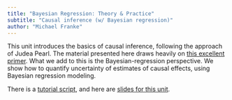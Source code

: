 ```yaml
---
title: "Bayesian Regression: Theory & Practice"
subtitle: "Causal inference (w/ Bayesian regression)"
author: "Michael Franke"
---
```


This unit introduces the basics of causal inference, following the approach of Judea Pearl.
The material presented here draws heavily on [this excellent primer](http://bayes.cs.ucla.edu/PRIMER/).
What we add to this is the Bayesian-regression perspective.
We show how to quantify uncertainty of estimates of causal effects, using Bayesian regression modeling.

There is a [tutorial script](https://michael-franke.github.io/Bayesian-Regression/practice-sheets/06-causal-inference.html), 
and here are [slides for this unit](slides/07-causal_inference.pdf).


